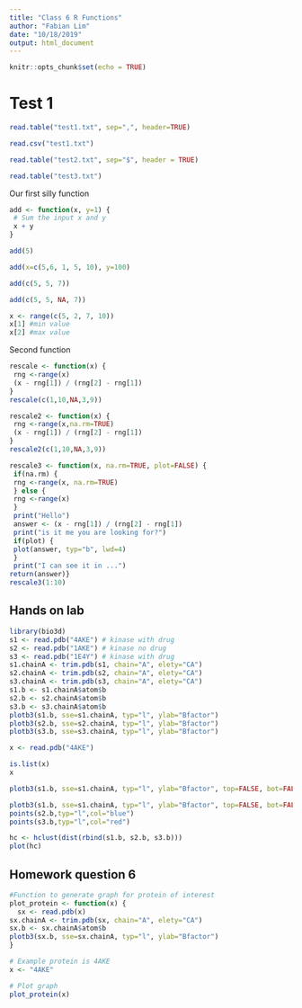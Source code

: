 ```yaml
---
title: "Class 6 R Functions"
author: "Fabian Lim"
date: "10/18/2019"
output: html_document
---
```


```r
knitr::opts_chunk$set(echo = TRUE)
```

# Test 1

```r
read.table("test1.txt", sep=",", header=TRUE)
```

```r
read.csv("test1.txt")
```


```r
read.table("test2.txt", sep="$", header = TRUE)
```

```r
read.table("test3.txt")
```

Our first silly function

```r
add <- function(x, y=1) {
 # Sum the input x and y
 x + y
}
```
```r
add(5)
```

```r
add(x=c(5,6, 1, 5, 10), y=100)
```


```r
add(c(5, 5, 7))
```

```r
add(c(5, 5, NA, 7))
```



```r
x <- range(c(5, 2, 7, 10))
x[1] #min value
x[2] #max value
```

Second function
```r
rescale <- function(x) {
 rng <-range(x)
 (x - rng[1]) / (rng[2] - rng[1])
}
rescale(c(1,10,NA,3,9))

```

```r
rescale2 <- function(x) {
 rng <-range(x,na.rm=TRUE)
 (x - rng[1]) / (rng[2] - rng[1])
}
rescale2(c(1,10,NA,3,9))
```

```r
rescale3 <- function(x, na.rm=TRUE, plot=FALSE) {
 if(na.rm) {
 rng <-range(x, na.rm=TRUE)
 } else {
 rng <-range(x)
 }
 print("Hello")
 answer <- (x - rng[1]) / (rng[2] - rng[1])
 print("is it me you are looking for?")
 if(plot) {
 plot(answer, typ="b", lwd=4)
 }
 print("I can see it in ...")
return(answer)}
rescale3(1:10)
```

## Hands on lab
```r
library(bio3d)
s1 <- read.pdb("4AKE") # kinase with drug
s2 <- read.pdb("1AKE") # kinase no drug
s3 <- read.pdb("1E4Y") # kinase with drug
s1.chainA <- trim.pdb(s1, chain="A", elety="CA")
s2.chainA <- trim.pdb(s2, chain="A", elety="CA")
s3.chainA <- trim.pdb(s3, chain="A", elety="CA")
s1.b <- s1.chainA$atom$b
s2.b <- s2.chainA$atom$b
s3.b <- s3.chainA$atom$b
plotb3(s1.b, sse=s1.chainA, typ="l", ylab="Bfactor")
plotb3(s2.b, sse=s2.chainA, typ="l", ylab="Bfactor")
plotb3(s3.b, sse=s3.chainA, typ="l", ylab="Bfactor")
```

```r
x <- read.pdb("4AKE")
```

```r
is.list(x)
x
```

```r
plotb3(s1.b, sse=s1.chainA, typ="l", ylab="Bfactor", top=FALSE, bot=FALSE)
```

```r
plotb3(s1.b, sse=s1.chainA, typ="l", ylab="Bfactor", top=FALSE, bot=FALSE)
points(s2.b,typ="l",col="blue")
points(s3.b,typ="l",col="red")
```

```r
hc <- hclust(dist(rbind(s1.b, s2.b, s3.b)))
plot(hc)
```


## Homework question 6

```r
#Function to generate graph for protein of interest
plot_protein <- function(x) {
  sx <- read.pdb(x)
sx.chainA <- trim.pdb(sx, chain="A", elety="CA")
sx.b <- sx.chainA$atom$b
plotb3(sx.b, sse=sx.chainA, typ="l", ylab="Bfactor")
}

# Example protein is 4AKE
x <- "4AKE"

# Plot graph
plot_protein(x)
```

